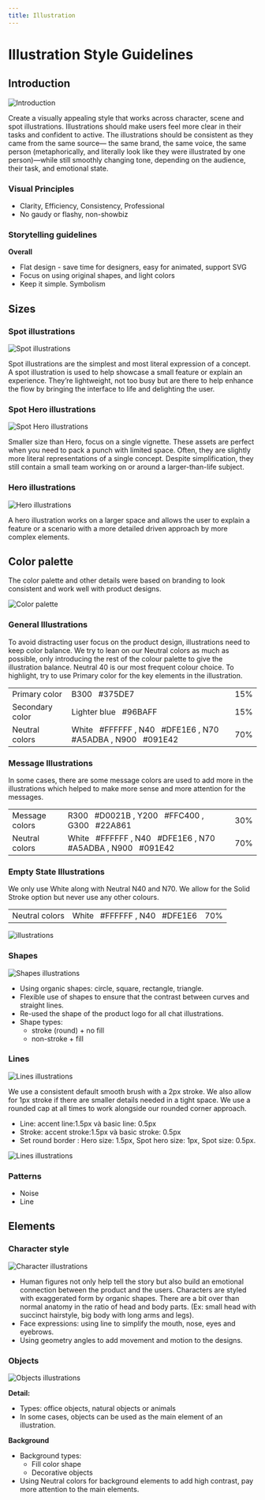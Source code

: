 ```yaml
---
title: Illustration
---
```


# Illustration Style Guidelines

## Introduction

<p className="u-textCenter">
  <img
    src={require('src/assets/structure/stb_illustration_introduction.png')}
    className="u-maxWidthFull"
    style={{ height: 260 }}
    alt="Introduction"
  />
</p>

Create a visually appealing style that works across character, scene and spot illustrations. Illustrations should make users feel more clear in their tasks and confident to active. The illustrations should be consistent as they came from the same source— the same brand, the same voice, the same person (metaphorically, and literally look like they were illustrated by one person)—while still smoothly changing tone, depending on the audience, their task, and emotional state.

### Visual Principles

* Clarity, Efficiency, Consistency, Professional
* No gaudy or flashy, non-showbiz

### Storytelling guidelines

**Overall**

* Flat design - save time for designers, easy for animated, support SVG
* Focus on using original shapes, and light colors
* Keep it simple. Symbolism

## Sizes

### Spot illustrations

<p className="u-textCenter">
  <img
    src={require('src/assets/structure/stb_illustration_spot.png')}
    className="u-maxWidthFull"
    style={{ height: 120 }}
    alt="Spot illustrations"
  />
</p>

Spot illustrations are the simplest and most literal expression of a concept. A spot illustration is used to help showcase a small feature or explain an experience. They’re lightweight, not too busy but are there to help enhance the flow by bringing the interface to life and delighting the user.

### Spot Hero illustrations

<p className="u-textCenter">
  <img
    src={require('src/assets/structure/stb_illustration_spot-hero.png')}
    className="u-maxWidthFull"
    style={{ height: 340 }}
    alt="Spot Hero illustrations"
  />
</p>

Smaller size than Hero, focus on a single vignette. These assets are perfect when you need to pack a punch with limited space. Often, they are slightly more literal representations of a single concept. Despite simplification, they still contain a small team working on or around a larger-than-life subject.

### Hero illustrations

<p className="u-textCenter">
  <img
    src={require('src/assets/structure/stb_illustration_hero.png')}
    className="u-maxWidthFull"
    style={{ height: 340 }}
    alt="Hero illustrations"
  />
</p>

A hero illustration works on a larger space and allows the user to explain a feature or a scenario with a more detailed driven approach by more complex elements.

## Color palette

The color palette and other details were based on branding to look consistent and work well with product designs.

<p className="u-textCenter">
  <img
    src={require('src/assets/structure/stb_illustration_color.png')}
    className="u-maxWidthFull"
    style={{ height: 120 }}
    alt="Color palette"
  />
</p>

### General Illustrations

To avoid distracting user focus on the product design, illustrations need to keep color balance. We try to lean on our Neutral colors as much as possible, only introducing the rest of the colour palette to give the illustration balance. Neutral 40 is our most frequent colour choice. To highlight, try to use Primary color for the key elements in the illustration.

<table className="Table Table--small Table--bordered u-backgroundWhite u-textDark u-text200">
  <tbody>
    <tr>
      <td>
        Primary color
      </td>
      <td>
        B300 &nbsp;
        <span className="u-textWhite" style={{ backgroundColor: '#375DE7' }}>#375DE7</span>
      </td>
      <td>15%</td>
    </tr>
    <tr>
      <td>
        Secondary color
      </td>
      <td>
        Lighter blue &nbsp;
        <span className="u-textWhite" style={{ backgroundColor: '#96BAFF' }}>#96BAFF</span>
      </td>
      <td>15%</td>
    </tr>
    <tr>
      <td>
        Neutral colors
      </td>
      <td>
        White &nbsp;
        <span style={{ color: '#000' }}>#FFFFFF</span>
,
        N40 &nbsp;
        <span style={{ backgroundColor: '#DFE1E6' }}>#DFE1E6</span>
,
N70 &nbsp;
        <span style={{ backgroundColor: '#A5ADBA' }}>#A5ADBA</span>
,
        N900 &nbsp;
        <span className="u-textWhite" style={{ backgroundColor: '#091E42' }}>#091E42</span>
      </td>
      <td>70%</td>
    </tr>
  </tbody>
</table>

### Message Illustrations

In some cases, there are some message colors are used to add more in the illustrations which helped to make more sense and more attention for the messages.

<table className="Table Table--small Table--bordered u-backgroundWhite u-textDark u-text200">
  <tbody>
    <tr>
      <td>
        Message colors
      </td>
      <td>
        R300 &nbsp;
        <span className="u-textWhite" style={{ backgroundColor: '#D0021B' }}>#D0021B</span>
,
        Y200 &nbsp;
        <span style={{ backgroundColor: '#FFC400' }}>#FFC400</span>
,
        G300 &nbsp;
        <span className="u-textWhite" style={{ backgroundColor: '#22A861' }}>#22A861</span>
      </td>
      <td>30%</td>
    </tr>
    <tr>
      <td>
        Neutral colors
      </td>
      <td>
        White &nbsp;
        <span style={{ color: '#000' }}>#FFFFFF</span>
,
        N40 &nbsp;
        <span style={{ backgroundColor: '#DFE1E6' }}>#DFE1E6</span>
,
N70 &nbsp;
        <span style={{ backgroundColor: '#A5ADBA' }}>#A5ADBA</span>
,
        N900 &nbsp;
        <span className="u-textWhite" style={{ backgroundColor: '#091E42' }}>#091E42</span>
      </td>
      <td>70%</td>
    </tr>
  </tbody>
</table>

### Empty State Illustrations

We only use White along with Neutral N40 and N70. We allow for the Solid Stroke option but never use any other colours.

<table className="Table Table--small Table--bordered u-backgroundWhite u-textDark u-text200">
  <tbody>
    <tr>
      <td>
        Neutral colors
      </td>
      <td>
        White &nbsp;
        <span style={{ color: '#000' }}>#FFFFFF</span>
,
        N40 &nbsp;
        <span style={{ backgroundColor: '#DFE1E6' }}>#DFE1E6</span>
      </td>
      <td>70%</td>
    </tr>
  </tbody>
</table>

<p className="u-textCenter">
  <img
    src={require('src/assets/structure/stb_illustration_color-do-dont.png')}
    className="u-maxWidthFull"
    style={{ height: 240 }}
    alt="illustrations"
  />
</p>

### Shapes

<p className="u-textCenter">
  <img
    src={require('src/assets/structure/stb_illustration_shapes.png')}
    className="u-maxWidthFull"
    style={{ height: 240 }}
    alt="Shapes illustrations"
  />
</p>

* Using organic shapes: circle, square, rectangle, triangle.
* Flexible use of shapes to ensure that the contrast between curves and straight lines.
* Re-used the shape of the product logo for all chat illustrations.
* Shape types:
  * stroke (round) + no fill
  * non-stroke + fill

### Lines

<p className="u-textCenter">
  <img
    src={require('src/assets/structure/stb_illustration_stroke-breakdown.png')}
    className="u-maxWidthFull"
    style={{ height: 240 }}
    alt="Lines illustrations"
  />
</p>

We use a consistent default smooth brush with a 2px stroke. We also allow for 1px stroke if there are smaller details needed in a tight space. We use a rounded cap at all times to work alongside our rounded corner approach.

* Line: accent line:1.5px và basic line: 0.5px
* Stroke: accent stroke:1.5px và basic stroke: 0.5px
* Set round border : Hero size: 1.5px, Spot hero size: 1px, Spot size: 0.5px.

<p className="u-textCenter">
  <img
    src={require('src/assets/structure/stb_illustration_stroke-caps.png')}
    className="u-maxWidthFull"
    style={{ height: 240 }}
    alt="Lines illustrations"
  />
</p>

### Patterns

* Noise
* Line

## Elements

### Character style

<p className="u-textCenter">
  <img
    src={require('src/assets/structure/stb_illustration_human.png')}
    className="u-maxWidthFull"
    style={{ height: 240 }}
    alt="Character illustrations"
  />
</p>

* Human figures not only help tell the story but also build an emotional connection between the product and the users. Characters are styled with exaggerated form by organic shapes. There are a bit over than normal anatomy in the ratio of head and body parts. (Ex: small head with succinct hairstyle, big body with long arms and legs).
* Face expressions: using line to simplify the mouth, nose, eyes and eyebrows.
* Using geometry angles to add movement and motion to the designs.


### Objects

<p className="u-textCenter">
  <img
    src={require('src/assets/structure/stb_illustration_objects.png')}
    className="u-maxWidthFull"
    style={{ height: 240 }}
    alt="Objects illustrations"
  />
</p>

**Detail:**

* Types: office objects, natural objects or animals
* In some cases, objects can be used as the main element of an illustration.

**Background**

* Background types:
  * Fill color shape
  * Decorative objects
* Using Neutral colors for background elements to add high contrast, pay more attention to the main elements.
